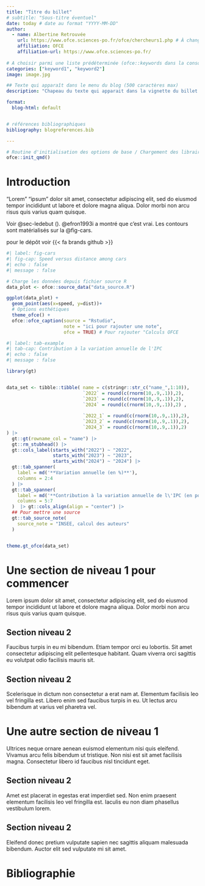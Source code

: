 ```yaml
---
title: "Titre du billet"
# subtitle: "Sous-titre éventuel"
date: today # date au format "YYYY-MM-DD"
author:
  - name: Albertine Retrouvée
    url: https://www.ofce.sciences-po.fr/ofce/chercheurs1.php # À changer avec le lien vers la page de l'auteur
    affiliation: OFCE 
    affiliation-url: https://www.ofce.sciences-po.fr/
 
# A choisir parmi une liste prédéterminée (ofce::keywords dans la console pour y avoir accès) 
categories: ["keyword1", "keyword2"] 
image: image.jpg

## Texte qui apparaît dans le menu du blog (500 caractères max)
description: "Chapeau du texte qui apparait dans la vignette du billet sur le menu"

format:
  blog-html: default 


# références bibliographiques
bibliography: blogreferences.bib 

---
```


```r

# Routine d'initialisation des options de base / Chargement des librairies usuelles
ofce::init_qmd()

```

# Introduction {#sec-introduction .unnumbered}

"Lorem" "ipsum" dolor sit amet, consectetur adipiscing elit, sed do eiusmod tempor incididunt ut labore et dolore magna aliqua. Dolor morbi non arcu risus quis varius quam quisque.

Voir @sec-ledebut (\nameref{sec-ledebut}). @efron1993i a montré que c'est vrai. Les contours sont matérialisés sur la @fig-cars.

pour le dépôt voir {{< fa brands github >}}

```r
#| label: fig-cars
#| fig-cap: Speed versus distance among cars
#| echo : false
#| message : false

# Charge les données depuis fichier source R 
data_plot <- ofce::source_data("data_source.R")

ggplot(data_plot) +
  geom_point(aes(x=speed, y=dist))+
  # Options esthétiques
  theme_ofce() + 
  ofce::ofce_caption(source = "Rstudio",
                     note = "ici pour rajouter une note",
                     ofce = TRUE) # Pour rajouter "Calculs OFCE

```


```r
#| label: tab-example
#| tab-cap: Contribution à la variation annuelle de l'IPC
#| echo : false
#| message : false

library(gt)


data_set <- tibble::tibble( name = c(stringr::str_c("name_",1:10)),
                            `2022` = round(c(rnorm(10,.9,.1)),2),
                            `2023` = round(c(rnorm(10,.9,.1)),2),
                            `2024` = round(c(rnorm(10,.9,.1)),2) ,
                            
                            `2022_1` = round(c(rnorm(10,.9,.1)),2),
                            `2023_2` = round(c(rnorm(10,.9,.1)),2),
                            `2024_3` = round(c(rnorm(10,.9,.1)),2)
) |>
  gt::gt(rowname_col = "name") |>
  gt::rm_stubhead() |>
  gt::cols_label(starts_with("2022") ~ "2022",
                 starts_with("2023") ~ "2023",
                 starts_with("2024") ~ "2024") |>
  gt::tab_spanner(
    label = md('**Variation annuelle (en %)**'),
    columns = 2:4
  ) |>
  gt::tab_spanner(
    label = md('**Contribution à la variation annuelle de l\'IPC (en points de %)**'),
    columns = 5:7
  )  |> gt::cols_align(align = "center") |>
  ## Pour mettre une source
  gt::tab_source_note(
    source_note = "INSEE, calcul des auteurs"
  )


theme.gt_ofce(data_set)

```


# Une section de niveau 1 pour commencer {#sec-ledebut}

Lorem ipsum dolor sit amet, consectetur adipiscing elit, sed do eiusmod tempor incididunt ut labore et dolore magna aliqua. Dolor morbi non arcu risus quis varius quam quisque.    

## Section niveau 2 {#sec-cacontinue}

Faucibus turpis in eu mi bibendum. Etiam tempor orci eu lobortis. Sit amet consectetur adipiscing elit pellentesque habitant. Quam viverra orci sagittis eu volutpat odio facilisis mauris sit. 

## Section niveau 2 {#sec-encore}

Scelerisque in dictum non consectetur a erat nam at. Elementum facilisis leo vel fringilla est. Libero enim sed faucibus turpis in eu. Ut lectus arcu bibendum at varius vel pharetra vel.

# Une autre section de niveau 1 {#sec-etencore}

Ultrices neque ornare aenean euismod elementum nisi quis eleifend. Vivamus arcu felis bibendum ut tristique. Non nisi est sit amet facilisis magna. Consectetur libero id faucibus nisl tincidunt eget.

## Section niveau 2 {#sec-ca-continue}

Amet est placerat in egestas erat imperdiet sed. Non enim praesent elementum facilisis leo vel fringilla est. Iaculis eu non diam phasellus vestibulum lorem.

## Section niveau 2 {#sec-encoreetencore}

Eleifend donec pretium vulputate sapien nec sagittis aliquam malesuada bibendum. Auctor elit sed vulputate mi sit amet.

# Bibliographie {.unnumbered}

:::{.refs}
:::
